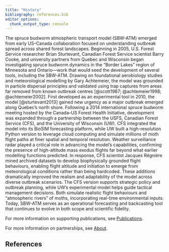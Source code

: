 ```yaml
---
title: "History"
bibliography: references.bib
editor_options: 
  chunk_output_type: console
---
```



The spruce budworm atmospheric transport model (SBW-ATM) emerged from early US–Canada collaboration focused on understanding outbreak spread across shared forest landscapes.
Beginning in 2005, U.S. Forest Service researcher Brian Sturtevant, Canadian Forest Service scientist Barry Cooke, and university partners from Quebec and Wisconsin began investigating spruce budworm dynamics in the "Border Lakes" region of Minnesota and Ontario—work that would seed the development of several tools, including the SBW-ATM.
Drawing on foundational aerobiology studies and meteorological modelling by Gary Achtemeier, the model was grounded in particle dispersal principles and validated using trap captures from areas far removed from known outbreak centres [@scott1987; @achtemeier1998; @achtemeier2002].
First developed as an experimental tool in 2010, the model [@sturtevant2013] gained new urgency as a major outbreak emerged along Quebec’s north shore.
Following a 2014 international spruce budworm meeting hosted by the Canada–US Forest Health Initiative, development was expanded through a partnership between the USFS, Canadian Forest Service (CFS), and the University of Wisconsin (UW).
CFS integrated the model into its BioSIM forecasting platform, while UW built a high-resolution Python version to leverage cloud computing and simulate millions of moth flight paths at finer spatial and temporal resolution.
Weather surveillance radar played a critical role in advancing the model's capabilities, confirming the presence of high-altitude mass exodus flights far beyond what earlier modelling functions predicted.
In response, CFS scientist Jacques Régnière mined archived datasets to develop biophysically grounded flight behaviours, enabling flight altitude and initiation to emerge from meteorological conditions rather than being hardcoded.
These additions dramatically improved the realism and adaptability of the model across diverse outbreak scenarios.
The CFS version supports strategic policy and outbreak planning, while UW’s experimental model helps guide tactical management decisions.
Both simulate realistic flight behaviours and “atmospheric rivers” of moths, incorporating real-time environmental inputs.
Today, SBW-ATM serves as an operational forecasting and backcasting tool that continues to evolve in both scope and scientific fidelity.

For more information on supporting publications, see [Publications](publications.qmd).

For more information on partnerships, see [About](about.md).

## References

<!-- bibliography is automatically generated; do not edit by hand -->

::: {#refs}
:::
